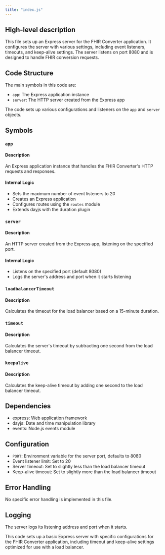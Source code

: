```yaml
---
title: "index.js"
---
```


## High-level description
This file sets up an Express server for the FHIR Converter application. It configures the server with various settings, including event listeners, timeouts, and keep-alive settings. The server listens on port 8080 and is designed to handle FHIR conversion requests.

## Code Structure
The main symbols in this code are:
- `app`: The Express application instance
- `server`: The HTTP server created from the Express app

The code sets up various configurations and listeners on the `app` and `server` objects.

## Symbols

### `app`
#### Description
An Express application instance that handles the FHIR Converter's HTTP requests and responses.

#### Internal Logic
- Sets the maximum number of event listeners to 20
- Creates an Express application
- Configures routes using the `routes` module
- Extends dayjs with the duration plugin

### `server`
#### Description
An HTTP server created from the Express app, listening on the specified port.

#### Internal Logic
- Listens on the specified port (default 8080)
- Logs the server's address and port when it starts listening

### `loadbalancerTimeout`
#### Description
Calculates the timeout for the load balancer based on a 15-minute duration.

### `timeout`
#### Description
Calculates the server's timeout by subtracting one second from the load balancer timeout.

### `keepalive`
#### Description
Calculates the keep-alive timeout by adding one second to the load balancer timeout.

## Dependencies
- express: Web application framework
- dayjs: Date and time manipulation library
- events: Node.js events module

## Configuration
- `PORT`: Environment variable for the server port, defaults to 8080
- Event listener limit: Set to 20
- Server timeout: Set to slightly less than the load balancer timeout
- Keep-alive timeout: Set to slightly more than the load balancer timeout

## Error Handling
No specific error handling is implemented in this file.

## Logging
The server logs its listening address and port when it starts.

This code sets up a basic Express server with specific configurations for the FHIR Converter application, including timeout and keep-alive settings optimized for use with a load balancer.